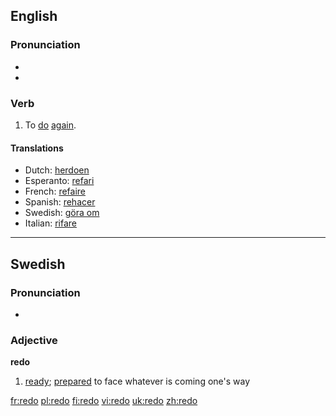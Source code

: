 ==English==

===Pronunciation===
*{{IPA|/ɻi'dʊ/}}
*{{audio|en-us-redo.ogg|Audio (US)}}

=== Verb ===
{{en-verb|redoes|redoing|redid|redone}}

# To [[do]] [[again]].

==== Translations ====
*Dutch: [[herdoen]]
*Esperanto: [[refari]]
*French: [[refaire]]
*Spanish: [[rehacer]]
*Swedish: [[göra om]]
*Italian: [[rifare]]
----

==Swedish==
===Pronunciation===
*{{audio|Sv-redo.ogg|audio}}

===Adjective===
'''redo'''
#[[ready]]; [[prepared]] to face whatever is coming one's way

[[fr:redo]]
[[pl:redo]]
[[fi:redo]]
[[vi:redo]]
[[uk:redo]]
[[zh:redo]]